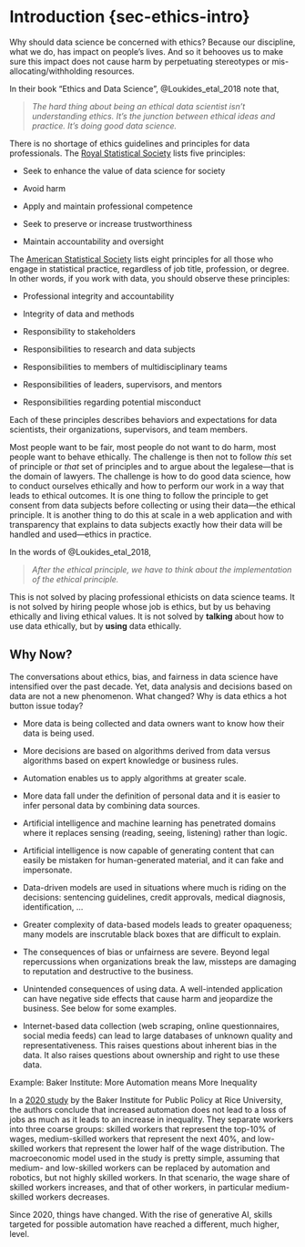 # Introduction {sec-ethics-intro}

Why should data science be concerned with ethics? Because our discipline, what we do, has impact on people's lives. And so it behooves us to make sure this impact does not cause harm by perpetuating stereotypes or mis-allocating/withholding resources.

In their book "Ethics and Data Science", @Loukides_etal_2018 note that,

> *The hard thing about being an ethical data scientist isn't understanding ethics. It's the junction between ethical ideas and practice. It's doing good data science.*

There is no shortage of ethics guidelines and principles for data professionals. The [Royal Statistical Society](https://rss.org.uk/RSS/media/News-and-publications/Publications/Reports%20and%20guides/A-Guide-for-Ethical-Data-Science-Final-Oct-2019.pdf) lists five principles:

-   Seek to enhance the value of data science for society

-   Avoid harm

-   Apply and maintain professional competence

-   Seek to preserve or increase trustworthiness

-   Maintain accountability and oversight

The [American Statistical Society](https://www.amstat.org/your-career/ethical-guidelines-for-statistical-practice) lists eight principles for all those who engage in statistical practice, regardless of job title, profession, or degree. In other words, if you work with data, you should observe these principles:

-   Professional integrity and accountability

-   Integrity of data and methods

-   Responsibility to stakeholders

-   Responsibilities to research and data subjects

-   Responsibilities to members of multidisciplinary teams

-   Responsibilities of leaders, supervisors, and mentors

-   Responsibilities regarding potential misconduct

Each of these principles describes behaviors and expectations for data scientists, their organizations, supervisors, and team members.

Most people want to be fair, most people do not want to do harm, most people want to behave ethically. The challenge is then not to follow *this* set of principle or *that* set of principles and to argue about the legalese—that is the domain of lawyers. The challenge is how to do good data science, how to conduct ourselves ethically and how to perform our work in a way that leads to ethical outcomes. It is one thing to follow the principle to get consent from data subjects before collecting or using their data—the ethical principle. It is another thing to do this at scale in a web application and with transparency that explains to data subjects exactly how their data will be handled and used—ethics in practice.

In the words of @Loukides_etal_2018,

> *After the ethical principle, we have to think about the implementation of the ethical principle.*

This is not solved by placing professional ethicists on data science teams. It is not solved by hiring people whose job is ethics, but by us behaving ethically and living ethical values. It is not solved by **talking** about how to use data ethically, but by **using** data ethically.

## Why Now?

The conversations about ethics, bias, and fairness in data science have intensified over the past decade. Yet, data analysis and decisions based on data are not a new phenomenon. What changed? Why is data ethics a hot button issue today?

-   More data is being collected and data owners want to know how their data is being used.

-   More decisions are based on algorithms derived from data versus algorithms based on expert knowledge or business rules.

-   Automation enables us to apply algorithms at greater scale.

-   More data fall under the definition of personal data and it is easier to infer personal data by combining data sources.

-   Artificial intelligence and machine learning has penetrated domains where it replaces sensing (reading, seeing, listening) rather than logic.

-   Artificial intelligence is now capable of generating content that can easily be mistaken for human-generated material, and it can fake and impersonate.

-   Data-driven models are used in situations where much is riding on the decisions: sentencing guidelines, credit approvals, medical diagnosis, identification, …

-   Greater complexity of data-based models leads to greater opaqueness; many models are inscrutable black boxes that are difficult to explain.

-   The consequences of bias or unfairness are severe. Beyond legal repercussions when organizations break the law, missteps are damaging to reputation and destructive to the business.

-   Unintended consequences of using data. A well-intended application can have negative side effects that cause harm and jeopardize the business. See below for some examples.

-   Internet-based data collection (web scraping, online questionnaires, social media feeds) can lead to large databases of unknown quality and representativeness. This raises questions about inherent bias in the data. It also raises questions about ownership and right to use these data.

::: example
::: example-header
Example: Baker Institute: More Automation means More Inequality
:::

::: example-container
In a [2020 study](https://www.bakerinstitute.org/sites/default/files/2020-11/import/bi-report-110620-bipp-automation.pdf) by the Baker Institute for Public Policy at Rice University, the authors conclude that increased automation does not lead to a loss of jobs as much as it leads to an increase in inequality. They separate workers into three coarse groups: skilled workers that represent the top-10% of wages, medium-skilled workers that represent the next 40%, and low-skilled workers that represent the lower half of the wage distribution. The macroeconomic model used in the study is pretty simple, assuming that medium- and low-skilled workers can be replaced by automation and robotics, but not highly skilled workers. In that scenario, the wage share of skilled workers increases, and that of other workers, in particular medium-skilled workers decreases.

Since 2020, things have changed. With the rise of generative AI, skills targeted for possible automation have reached a different, much higher, level.
:::
:::

